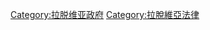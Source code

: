 {{Commons category|Saeima}}
{{Cat main|拉脫維亞議會}}
[[Category:拉脱维亚政府|Category:拉脱维亚政府]]
[[Category:拉脫維亞法律|Category:拉脫維亞法律]]